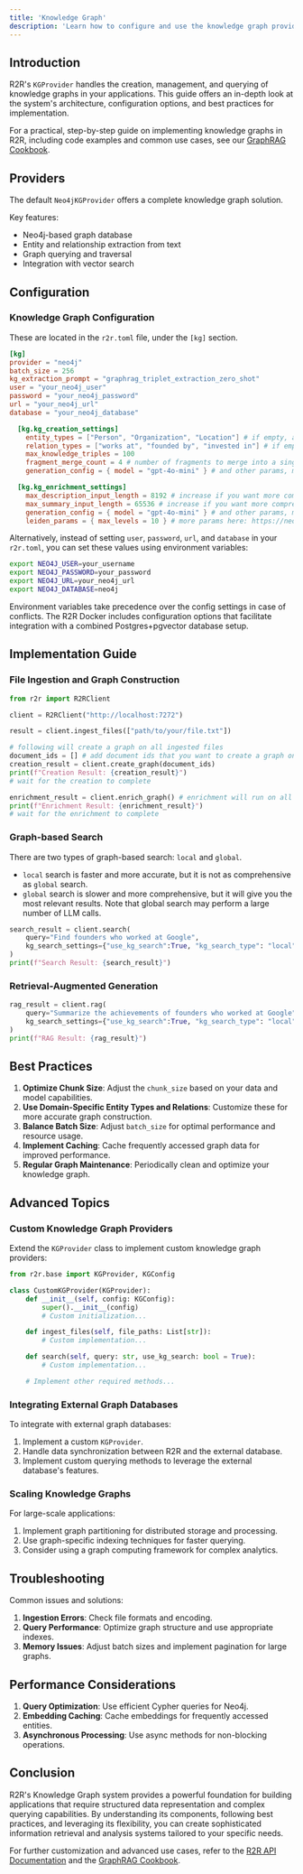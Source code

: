 ```yaml
---
title: 'Knowledge Graph'
description: 'Learn how to configure and use the knowledge graph provider in R2R'
---
```


## Introduction

R2R's `KGProvider` handles the creation, management, and querying of knowledge graphs in your applications. This guide offers an in-depth look at the system's architecture, configuration options, and best practices for implementation.

For a practical, step-by-step guide on implementing knowledge graphs in R2R, including code examples and common use cases, see our [GraphRAG Cookbook](/cookbooks/graphrag).

## Providers

The default `Neo4jKGProvider` offers a complete knowledge graph solution.

Key features:
- Neo4j-based graph database
- Entity and relationship extraction from text
- Graph querying and traversal
- Integration with vector search

## Configuration

### Knowledge Graph Configuration

These are located in the `r2r.toml` file, under the `[kg]` section.

```toml
[kg]
provider = "neo4j"
batch_size = 256
kg_extraction_prompt = "graphrag_triplet_extraction_zero_shot"
user = "your_neo4j_user"
password = "your_neo4j_password"
url = "your_neo4j_url"
database = "your_neo4j_database"

  [kg.kg_creation_settings]
    entity_types = ["Person", "Organization", "Location"] # if empty, all entities are extracted
    relation_types = ["works at", "founded by", "invested in"] # if empty, all relations are extracted
    max_knowledge_triples = 100
    fragment_merge_count = 4 # number of fragments to merge into a single extraction
    generation_config = { model = "gpt-4o-mini" } # and other params, model used for triplet extraction

  [kg.kg_enrichment_settings]
    max_description_input_length = 8192 # increase if you want more comprehensive descriptions
    max_summary_input_length = 65536 # increase if you want more comprehensive summaries
    generation_config = { model = "gpt-4o-mini" } # and other params, model used for node description and graph clustering
    leiden_params = { max_levels = 10 } # more params here: https://neo4j.com/docs/graph-data-science/current/algorithms/leiden/
```

Alternatively, instead of setting `user`, `password`, `url`, and `database` in your `r2r.toml`, you can set these values using environment variables:

```bash
export NEO4J_USER=your_username
export NEO4J_PASSWORD=your_password
export NEO4J_URL=your_neo4j_url
export NEO4J_DATABASE=neo4j
```

Environment variables take precedence over the config settings in case of conflicts. The R2R Docker includes configuration options that facilitate integration with a combined Postgres+pgvector database setup.


## Implementation Guide

### File Ingestion and Graph Construction

```python
from r2r import R2RClient

client = R2RClient("http://localhost:7272")

result = client.ingest_files(["path/to/your/file.txt"])

# following will create a graph on all ingested files
document_ids = [] # add document ids that you want to create a graph on
creation_result = client.create_graph(document_ids)
print(f"Creation Result: {creation_result}")
# wait for the creation to complete

enrichment_result = client.enrich_graph() # enrichment will run on all nodes in the graph
print(f"Enrichment Result: {enrichment_result}")
# wait for the enrichment to complete
```

### Graph-based Search

There are two types of graph-based search: `local` and `global`.

- `local` search is faster and more accurate, but it is not as comprehensive as `global` search.
- `global` search is slower and more comprehensive, but it will give you the most relevant results. Note that global search may perform a large number of LLM calls.

```python
search_result = client.search(
    query="Find founders who worked at Google",
    kg_search_settings={"use_kg_search":True, "kg_search_type": "local"}
)
print(f"Search Result: {search_result}")
```

### Retrieval-Augmented Generation

```python
rag_result = client.rag(
    query="Summarize the achievements of founders who worked at Google",
    kg_search_settings={"use_kg_search":True, "kg_search_type": "local"}
)
print(f"RAG Result: {rag_result}")
```

## Best Practices

1. **Optimize Chunk Size**: Adjust the `chunk_size` based on your data and model capabilities.
2. **Use Domain-Specific Entity Types and Relations**: Customize these for more accurate graph construction.
3. **Balance Batch Size**: Adjust `batch_size` for optimal performance and resource usage.
4. **Implement Caching**: Cache frequently accessed graph data for improved performance.
5. **Regular Graph Maintenance**: Periodically clean and optimize your knowledge graph.

## Advanced Topics

### Custom Knowledge Graph Providers

Extend the `KGProvider` class to implement custom knowledge graph providers:

```python
from r2r.base import KGProvider, KGConfig

class CustomKGProvider(KGProvider):
    def __init__(self, config: KGConfig):
        super().__init__(config)
        # Custom initialization...

    def ingest_files(self, file_paths: List[str]):
        # Custom implementation...

    def search(self, query: str, use_kg_search: bool = True):
        # Custom implementation...

    # Implement other required methods...
```

### Integrating External Graph Databases

To integrate with external graph databases:

1. Implement a custom `KGProvider`.
2. Handle data synchronization between R2R and the external database.
3. Implement custom querying methods to leverage the external database's features.

### Scaling Knowledge Graphs

For large-scale applications:

1. Implement graph partitioning for distributed storage and processing.
2. Use graph-specific indexing techniques for faster querying.
3. Consider using a graph computing framework for complex analytics.

## Troubleshooting

Common issues and solutions:

1. **Ingestion Errors**: Check file formats and encoding.
2. **Query Performance**: Optimize graph structure and use appropriate indexes.
3. **Memory Issues**: Adjust batch sizes and implement pagination for large graphs.

## Performance Considerations

1. **Query Optimization**: Use efficient Cypher queries for Neo4j.
2. **Embedding Caching**: Cache embeddings for frequently accessed entities.
3. **Asynchronous Processing**: Use async methods for non-blocking operations.

## Conclusion

R2R's Knowledge Graph system provides a powerful foundation for building applications that require structured data representation and complex querying capabilities. By understanding its components, following best practices, and leveraging its flexibility, you can create sophisticated information retrieval and analysis systems tailored to your specific needs.

For further customization and advanced use cases, refer to the [R2R API Documentation](/api-reference) and the [GraphRAG Cookbook](/cookbooks/graphrag).
